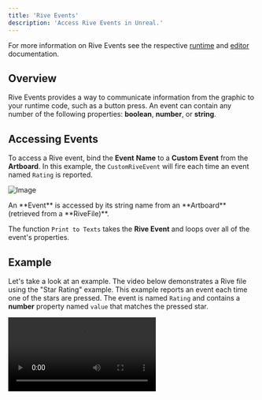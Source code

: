 ```yaml
---
title: 'Rive Events'
description: 'Access Rive Events in Unreal.'
---
```


For more information on Rive Events see the respective [runtime](/runtimes/rive-events) and [editor](/editor/events/) documentation.

## Overview

Rive Events provides a way to communicate information from the graphic to your runtime code, such as a button press. An event can contain any number of the following properties: **boolean**, **number**, or **string**.

## Accessing Events

To access a Rive event, bind the **Event** **Name** to a **Custom Event** from the **Artboard**. In this example, the `CustomRiveEvent` will fire each time an event named `Rating` is reported.

![Image](https://ucarecdn.com/ca25bf3f-bd2f-4e95-8fd1-e84de3d287db/)

<Note>
  An **Event** is accessed by its string name from an **Artboard** (retrieved from a **RiveFile)**.
</Note>

The function `Print to Texts` takes the **Rive Event** and loops over all of the event's properties.

## Example

Let's take a look at an example. The video below demonstrates a Rive file using the "Star Rating" example. This example reports an event each time one of the stars are pressed. The event is named `Rating` and contains a **number** property named `value` that matches the pressed star.

<video controls className="w-full aspect-video" src="https://ucarecdn.com/eab0a89d-afad-481f-be56-3cd876ea00f8/" />

In Blueprint, we:

1. **Bind Named Rive Event**: `Rating`

2. Break the **RiveEvent**, and loop over the **number** properties

3. Break each **RiveEventNumberProperty**

4. Find the **number** property named `value`

5. Print the value of the **number** property

![Image](https://ucarecdn.com/46ccbabe-68d5-4486-bc04-83e5459c397c/)